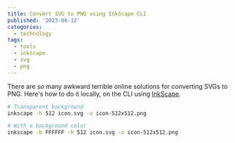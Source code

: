 ```yaml
---
title: Convert SVG to PNG using InkScape CLI
published: '2023-06-12'
categories:
  - technology
tags:
  - tools
  - inkscape
  - svg
  - png
---
```


There are _so_ many awkward terrible online solutions for converting SVGs to PNG. Here's how to do it locally, on the CLI using [InkScape](https://inkscape.org/).

```bash
# Transparent background
inkscape -h 512 icon.svg -o icon-512x512.png
```

```bash
# With a background color
inkscape -b FFFFFF -h 512 icon.svg -o icon-512x512.png
```
